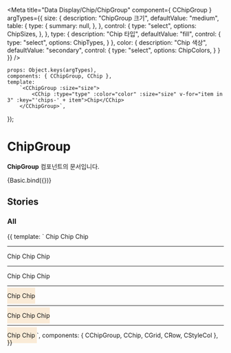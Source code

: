 
<Meta
    title="Data Display/Chip/ChipGroup"
    component={ CChipGroup }
    argTypes={{
        size: {
            description: "ChipGroup 크기",
            defaultValue: "medium",
            table: {
                type: {
                    summary: null,
                },
            },
            control: {
                type: "select",
                options: ChipSizes,
            },
        },
        type: {
            description: "Chip 타입",
            defaultValue: "fill",
            control: {
                type: "select",
                options: ChipTypes,
            }
        },
        color: {
            description: "Chip 색상",
            defaultValue: "secondary",
            control: {
                type: "select",
                options: ChipColors,
            }
        }
    }}
/>

    props: Object.keys(argTypes),
    components: { CChipGroup, CChip },
    template:
        `<CChipGroup :size="size">
            <CChip :type="type" :color="color" :size="size" v-for="item in 3" :key="'chips-' + item">Chip</CChip>
        </CChipGroup>`,
});

# ChipGroup

**ChipGroup** 컴포넌트의 문서입니다.

<Story name="Basic" height="100px">
    {Basic.bind({})}
</Story>

<ArgsTable story="Basic" />


## Stories
### All
<Canvas>
    <Story name="All" height="100px">
        {{
            template: `
                <CGrid>
                    <CRow>
                        <CStyleCol :col-sm="12">
                            <CChipGroup size="small">
                                <CChip type="fill" color="secondary" size="small">Chip</CChip>
                                <CChip type="outlined" color="secondary" size="small">Chip</CChip>
                                <CChip type="fill" color="secondary" size="small">Chip</CChip>
                            </CChipGroup>
                            <hr/>
                        </CStyleCol>
                        <CStyleCol :col-sm="12">
                             <CChipGroup size="medium">
                                <CChip type="fill" color="primary" size="medium">Chip</CChip>
                                <CChip type="outlined" color="primary" size="medium">Chip</CChip>
                                <CChip type="fill" color="primary" size="medium">Chip</CChip>
                             </CChipGroup>
                             <hr/>
                         </CStyleCol>
                         <CStyleCol :col-sm="12">
                             <CChipGroup size="large">
                                <CChip type="fill" color="success" size="large">Chip</CChip>
                                <CChip type="outlined" color="success" size="large">Chip</CChip>
                                <CChip type="fill" color="success" size="large">Chip</CChip>
                             </CChipGroup>
                             <hr/>
                         </CStyleCol>
                        <CStyleCol :col-sm="12">
                            <CChipGroup size="large" style="background:antiquewhite; padding :10px 0">
                                <CRow>
                                    <CStyleCol :col-sm="6">
                                        <CChip type="fill" color="secondary" size="large" full>Chip</CChip>
                                    </CStyleCol>
                                    <CStyleCol :col-sm="6">
                                        <CChip type="outlined" color="secondary" size="large" full>Chip</CChip>
                                    </CStyleCol>
                                </CRow>
                            </CChipGroup>
                            <hr/>
                        </CStyleCol>
                        <CStyleCol :col-sm="12">
                            <CChipGroup size="medium" style="background:antiquewhite; padding :10px 0">
                                <CRow>
                                    <CStyleCol :col-sm="2">
                                        <CChip type="fill" color="primary" size="medium" full>Chip</CChip>
                                    </CStyleCol>
                                    <CStyleCol :col-sm="2">
                                        <CChip type="outlined" color="primary" size="medium" full>Chip</CChip>
                                    </CStyleCol>
                                    <CStyleCol :col-sm="2">
                                        <CChip type="fill" color="primary" size="medium" full>Chip</CChip>
                                    </CStyleCol>
                                </CRow>
                            </CChipGroup>
                            <hr/>
                        </CStyleCol>
                        <CStyleCol :col-sm="12">
                            <CChipGroup size="small" style="background:antiquewhite; padding :10px 0">
                                <CRow>
                                    <CStyleCol :col-sm="1">
                                        <CChip type="fill" color="success" size="small" full>Chip</CChip>
                                    </CStyleCol>
                                    <CStyleCol :col-sm="1">
                                        <CChip type="outlined" color="success" size="small" full>Chip</CChip>
                                    </CStyleCol>
                                </CRow>
                            </CChipGroup>
                        </CStyleCol>
                    </CRow>
                </CGrid>
        `,
            components: { CChipGroup, CChip, CGrid, CRow, CStyleCol },
        }}
    </Story>
</Canvas>

